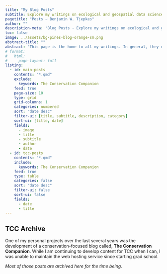 ```yaml
---
title: "My Blog Posts"
subtitle: Explore my writings on ecological and geospatial data science.
pagetitle: "Posts ~ Benjamin W. Tjepkes"
author: ""
description-meta: "Blog Posts - Explore my writings on ecological and geospatial data science."
toc: false
image: ../assets/bg-pines-blog-orange-sm.png
abstract-title: ""
abstract: "This page is the home to all my writings. In general, they come in two flavors – technical writing and conservation writing. The former covers some of my adventures whilst learning to become a multi-lingual user in R, Python, SQL, and beyond. The latter is more creative in nature, coming mostly from my former site The Conservation Companion."
# format: 
#   html: 
#     page-layout: full
listing:
  - id: main-posts
    contents: "*.qmd"
    exclude:
      keywords: The Conservation Companion
    feed: true
    page-size: 10
    type: grid
    grid-columns: 1
    categories: numbered
    sort: "date desc"
    filter-ui: [title, subtitle, description, category]
    sort-ui: [title, date]
    fields: 
      - image
      - title
      - subtitle
      - author
      - date
  - id: tcc-posts
    contents: "*.qmd"
    include:
      keywords: The Conservation Companion
    feed: true
    type: table
    categories: false
    sort: "date desc"
    filter-ui: false
    sort-ui: false
    fields: 
      - date
      - title
---
```


::: {#main-posts}
:::

## TCC Archive

One of my personal projects over the last several years was the development of a conservation-focused blog called, **The Conservation Companion**. While I am continuing to develop content for TCC when I can, I was unable to maintain the web hosting service since starting grad school.

*Most of those posts are archived here for the time being.*

::: {#tcc-posts}
:::

